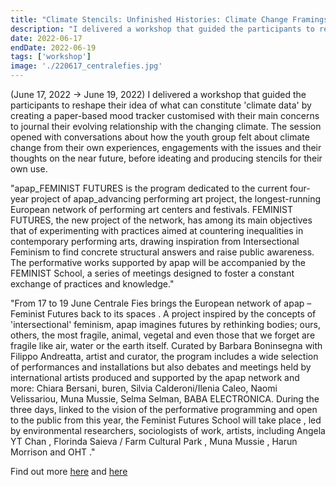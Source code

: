 ```yaml
---
title: "Climate Stencils: Unfinished Histories: Climate Change Framings Workshop for Feminist Futures School in Dro, Italy"
description: "I delivered a workshop that guided the participants to reshape their idea of what can constitute 'climate data' by creating a paper-based mood tracker customised with their main concerns to journal their evolving relationship with the changing climate. The session opened with conversations about how the youth group felt about climate change from their own experiences, engagements with the issues and their thoughts on the near future, before ideating and producing stencils for their own use. (June 17, 2022 → June 19, 2022)"
date: 2022-06-17
endDate: 2022-06-19
tags: ['workshop']
image: './220617_centralefies.jpg'
---
```


(June 17, 2022 → June 19, 2022) I delivered a workshop that guided the participants to reshape their idea of what can constitute 'climate data' by creating a paper-based mood tracker customised with their main concerns to journal their evolving relationship with the changing climate. The session opened with conversations about how the youth group felt about climate change from their own experiences, engagements with the issues and their thoughts on the near future, before ideating and producing stencils for their own use. 

"apap_FEMINIST FUTURES is the program dedicated to the current four-year project of apap_advancing performing art project, the longest-running European network of performing art centers and festivals. FEMINIST FUTURES, the new project of the network, has among its main objectives that of experimenting with practices aimed at countering inequalities in contemporary performing arts, drawing inspiration from Intersectional Feminism to find concrete structural answers and raise public awareness. The performative works supported by apap will be accompanied by the FEMINIST School, a series of meetings designed to foster a constant exchange of practices and knowledge."

"From 17 to 19 June Centrale Fies brings the European network of apap – Feminist Futures back to its spaces . A project inspired by the concepts of 'intersectional' feminism, apap imagines futures by rethinking bodies; ours, others, the most fragile, animal, vegetal and even those that we forget are fragile like air, water or the earth itself. Curated by Barbara Boninsegna with Filippo Andreatta, artist and curator, the program includes a wide selection of performances and installations but also debates and meetings held by international artists produced and supported by the apap network and more: Chiara Bersani, buren, Silvia Calderoni/Ilenia Caleo, Naomi Velissariou, Muna Mussie, Selma Selman, BABA ELECTRONICA. During the three days, linked to the vision of the performative programming and open to the public from this year, the Feminist Futures School will take place , led by environmental researchers, sociologists of work, artists, including Angela YT Chan , Florinda Saieva / Farm Cultural Park , Muna Mussie , Harun Morrison and OHT ."

Find out more [here](https://www.centralefies.it/apap-feminist-futures/) and [here](https://www.centralefies.it/ff-school/)